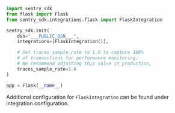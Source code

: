 ```python
import sentry_sdk
from flask import Flask
from sentry_sdk.integrations.flask import FlaskIntegration

sentry_sdk.init(
    dsn="___PUBLIC_DSN___",
    integrations=[FlaskIntegration()],

    # Set traces_sample_rate to 1.0 to capture 100%
    # of transactions for performance monitoring.
    # We recommend adjusting this value in production,
    traces_sample_rate=1.0
)

app = Flask(__name__)
```

<Note>

Additional configuration for `FlaskIntegration` can be found under <PlatformLink to="/configuration/integrations/flask/">integration configuration</PlatformLink>.

</Note>
